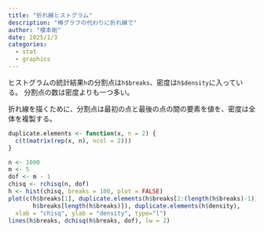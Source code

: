 ```yaml
---
title: "折れ線ヒストグラム"
description: "棒グラフの代わりに折れ線で"
author: "榎本剛"
date: 2025/1/3
categories:
  - stat
  - graphics
---
```


ヒストグラムの統計結果`h`の分割点は`h$breaks`、密度は`h$density`に入っている。
分割点の数は密度よりも一つ多い。

折れ線を描くために、分割点は最初の点と最後の点の間の要素を値を、密度は全体を複製する。

```r
duplicate.elements <- function(x, n = 2) {
  c(t(matrix(rep(x, n), ncol = 2)))
}

n <- 1000
m <- 5
dof <- m - 1
chisq <- rchisq(n, dof)
h <- hist(chisq, breaks = 100, plot = FALSE)
plot(c(h$breaks[1], duplicate.elements(h$breaks[2:(length(h$breaks)-1)]),
       h$breaks[length(h$breaks)]), duplicate.elements(h$density),
  xlab = "chisq", ylab = "density", type="l")
lines(h$breaks, dchisq(h$breaks, dof), lw = 2)
```